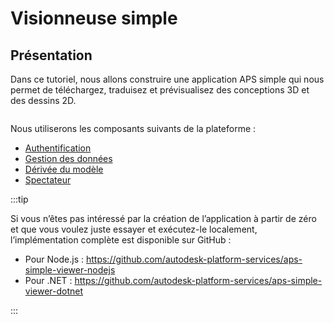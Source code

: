 
# Visionneuse simple

## Présentation

Dans ce tutoriel, nous allons construire une application APS simple qui nous permet de
téléchargez, traduisez et prévisualisez des conceptions 3D et des dessins 2D.

<Image img={PreviewUrl} />

Nous utiliserons les composants suivants de la plateforme :

- [Authentification](https://aps.autodesk.com/en/docs/oauth/v2/developers_guide/overview)
- [Gestion des données](https://aps.autodesk.com/en/docs/data/v2/developers_guide/overview)
- [Dérivée du modèle](https://aps.autodesk.com/en/docs/model-derivative/v2/developers_guide/overview)
- [Spectateur](https://aps.autodesk.com/en/docs/viewer/v7/developers_guide/overview)



:::tip

Si vous n’êtes pas intéressé par la création de l’application à partir de zéro et que vous voulez juste essayer
et exécutez-le localement, l’implémentation complète est disponible sur GitHub :
- Pour Node.js : https://github.com/autodesk-platform-services/aps-simple-viewer-nodejs
- Pour .NET : https://github.com/autodesk-platform-services/aps-simple-viewer-dotnet


:::


